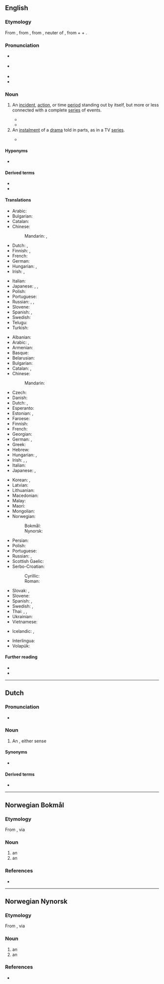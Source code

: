 {{also|Episode|épisode}}
==English==
{{wikipedia}}

===Etymology===
From {{der|en|fr|épisode}}, from {{der|en|NL.|*epīsodium}}, from {{der|en|grc|ἐπεισόδιον||a parenthetic addition, episode}}, neuter of {{m|grc|ἐπεισόδιος||following upon the entrance, coming in besides, adventitious}}, from {{m|grc|ἐπί||on}} + {{m|grc|εἰς||into}} + {{m|grc|ὁδός||way}}.

===Pronunciation===
* {{a|RP}} {{IPA|en|/ˈɛpɪsəʊd/}}
* {{a|GA}} {{IPA|en|/ˈɛpɪsoʊd/}}
* {{audio|en|en-us-episode.ogg|Audio (GA)}}
* {{hyphenation|en|epi|sode}}

===Noun===
{{en-noun}}

# An [[incident]], [[action]], or time [[period]] standing out by itself, but more or less connected with a complete [[series]] of events.
#: {{ux|en|It was a most embarrassing '''episode''' in my life.}}
#* {{quote-book|en|author=Francis Beeding [pseudonym; [[w:John Palmer (author)|John Palmer]]]|chapter=10/6|title=The Norwich Victims|year=1935|ol=245514W|passage=The Attorney-General, however, had used this '''episode''', which Martin in retrospect had felt to be a blot on the scutcheon, merely to emphasise the intelligence and resource of the prisoner.}}
#* {{quote-book|en|title=Climate Change and the Health of Nations|author=Anthony J. McMichael, Alistair Woodward, Cameron Muir|year=2017|ISBN=9780190262952|page=81
|passage=Three of the great extinctions appear to have occurred during cold '''episodes''' and two during hot '''episodes'''.}}
# An [[instalment]] of a [[drama]] told in parts, as in a TV [[series]].
#: {{ux|en|I can't wait till next week’s '''episode'''.}}
#* {{quote-web|en|author=Nathan Rabin|title=TV: Review: THE SIMPSONS (CLASSIC): ‘Marge Gets A Job’ (season 4, episode 7; originally aired 11/05/1992)|url=http://www.avclub.com/articles/marge-gets-a-job,73723|work={{w|The A.V. Club}}|date=20 May 2012|passage=We all know how genius “Kamp Krusty,” “A Streetcar Named Marge,” “Homer The Heretic,” “Itchy & Scratchy: The Movie” and “Mr. Plow” are, but even the relatively unheralded '''episodes''' offer wall-to-wall laughs and some of the smartest, darkest, and weirdest gags ever Trojan-horsed into a network cartoon with a massive family audience.}}

====Hyponyms====
* {{sense|instalment of a TV series}} {{l|en|bottle episode}}

====Derived terms====
* {{l|en|episodic}}
* {{l|en|episodical}}

====Translations====
{{trans-top|incident or action connected with a series of events}}
* Arabic: {{t|ar|حَادِثَة|f}}
* Bulgarian: {{t+|bg|случка|f}}
* Catalan: {{t+|ca|episodi|m}}
* Chinese:
*: Mandarin: {{t+|cmn|事件|tr=shìjiàn|sc=Hani}}, {{t+|cmn|插曲|tr=chāqǔ|sc=Hani}}
* Dutch: {{t+|nl|gebeuren|n}}, {{t+|nl|episode}}
* Finnish: {{t+|fi|tapaus}}, {{t+|fi|episodi}}
* French: {{t+|fr|épisode|m}}
* German: {{t+|de|Episode|f}}
* Hungarian: {{t+|hu|esemény}}, {{t+|hu|epizód}}
* Irish: {{t+|ga|eachtra|f}}, {{t|ga|teagmhas|m}}
{{trans-mid}}
* Italian: {{t+|it|episodio}}
* Japanese: {{t+|ja|出来事|tr=できごと, dekigoto|sc=Jpan}}, {{t|ja|挿話|tr=そうわ, sōwa|sc=Jpan}}, {{t+|ja|エピソード|tr=episōdo|sc=Jpan}}
* Polish: {{t+|pl|epizod|m}}
* Portuguese: {{t+|pt|episódio|m}}
* Russian: {{t+|ru|эпизо́д|m}}, {{t+|ru|слу́чай|m}}, {{t+|ru|собы́тие|n}}
* Slovene: {{t|sl|epizoda|f}}
* Spanish: {{t+|es|episodio|m}}, {{t+|es|incidente|m}}
* Swedish: {{t+|sv|episod|c}}
* Telugu: {{t+|te|ఉపకథ}}
* Turkish: {{t+|tr|epizot}}
{{trans-bottom}}

{{trans-top|instalment of a drama told in parts}}
* Albanian: {{t-needed|sq}}
* Arabic: {{t|ar|حَلْقَة|f}}, {{t+|ar|جُزْء|m}}
* Armenian: {{t+|hy|դրվագ}}
* Basque: {{t-needed|eu}}
* Belarusian: {{t|be|эпізо́д|m|sc=Cyrl}}
* Bulgarian: {{t+|bg|епизо́д|m|sc=Cyrl}}
* Catalan: {{t+|ca|capítol|m}}, {{t+|ca|episodi|m}}
* Chinese:
*: Mandarin: {{t+|cmn|集|tr=jí|sc=Hani}}
* Czech: {{t+|cs|epizoda|f}}
* Danish: {{t+|da|afsnit}}
* Dutch: {{t+|nl|episode|f}}, {{t+|nl|aflevering|f}}
* Esperanto: {{t|eo|epizodo}}
* Estonian: {{t|et|episood}}, {{t+|et|osa}}
* Faroese: {{t|fo|partur|m}}
* Finnish: {{t+|fi|jakso}}
* French: {{t+|fr|épisode|m}}
* Georgian: {{t|ka|ეპიზოდი}}
* German: {{t+|de|Episode|f}}, {{t+|de|Folge|f}}
* Greek: {{t-needed|el}}
* Hebrew: {{t-needed|he}}
* Hungarian: {{t+|hu|rész}}, {{t+|hu|epizód}}
* Irish: {{t|ga|eagrán|m}}, {{t|ga|eipeasóid|f}}, {{t|ga|clár|m}}
* Italian: {{t+|it|episodio|m}}
* Japanese: {{t+|ja|エピソード|tr=episōdo|sc=Jpan}}, {{t+|ja|話|tr=わ, wa|sc=Jpan}} {{qualifier|counter, used with numerals}}
{{trans-mid}}
* Korean: {{t+|ko|에피소드}}, {{t+|ko|화}}
* Latvian: {{t-needed|lv}}
* Lithuanian: {{t-needed|lt}}
* Macedonian: {{t|mk|епизода|f}}
* Malay: {{t|ms|episod}}
* Maori: {{t|mi|wāhanga}}
* Mongolian: {{t-needed|mn}}
* Norwegian:
*: Bokmål: {{t+|nb|episode|m}}
*: Nynorsk: {{t|nn|episode|m}}
* Persian: {{t-needed|fa}}
* Polish: {{t+|pl|odcinek|m}}
* Portuguese: {{t+|pt|episódio|m}}
* Russian: {{t+|ru|эпизо́д|m}}, {{t+|ru|се́рия|f}}
* Scottish Gaelic: {{t|gd|eadar-sgeul|m}}
* Serbo-Croatian:
*: Cyrillic: {{t|sh|епизода|f}}
*: Roman: {{t+|sh|epizoda|f}}
* Slovak: {{t|sk|epizóda|f}}, {{t+|sk|časť|f}}
* Slovene: {{t|sl|epizoda|f}}
* Spanish: {{t+|es|capítulo|m}}, {{t+|es|episodio|m}}
* Swedish: {{t+|sv|episod|c}}, {{t+|sv|avsnitt|n}}
* Thai: {{t+|th|ฉาก}}, {{t+|th|ตอน}}, {{t+|th|บท}}
* Ukrainian: {{t|uk|епізо́д|m}}
* Vietnamese: {{t+|vi|phần}}
{{trans-bottom}}

{{checktrans-top}}
* Icelandic: {{qualifier|1}} {{t+check|is|atvik}}, {{qualifier|2}} {{t+check|is|þáttur}}
{{trans-mid}}
* Interlingua: {{t-check|ia|episodio}}
* Volapük: {{t-check|vo|näijenot}}
{{trans-bottom}}

====Further reading====
* {{R:Century 1911}}
* {{R:Webster 1913}}

----

==Dutch==

===Pronunciation===
* {{audio|nl|Nl-episode.ogg|Audio}}

===Noun===
{{nl-noun|f|-en|pl2=-s|episodetje}}

# An {{l|en|episode}}, either sense

====Synonyms====
* {{sense|drama}} {{l|nl|aflevering}}

====Derived terms====
* {{l|nl|episodisch}}

----

==Norwegian Bokmål==

===Etymology===
From {{der|nb|grc|ἐπεισόδιον}}, via {{der|nb|fr|épisode|}}

===Noun===
{{nb-noun-m1}}

# an {{l|en|episode}}
# an {{l|en|incident}}

===References===
* {{R:The Bokmål Dictionary}}

----

==Norwegian Nynorsk==

===Etymology===
From {{der|nn|grc|ἐπεισόδιον}}, via {{der|nn|fr|épisode|}}

===Noun===
{{nn-noun-m1}}

# an {{l|en|episode}}
# an {{l|en|incident}}

===References===
* {{R:The Nynorsk Dictionary}}